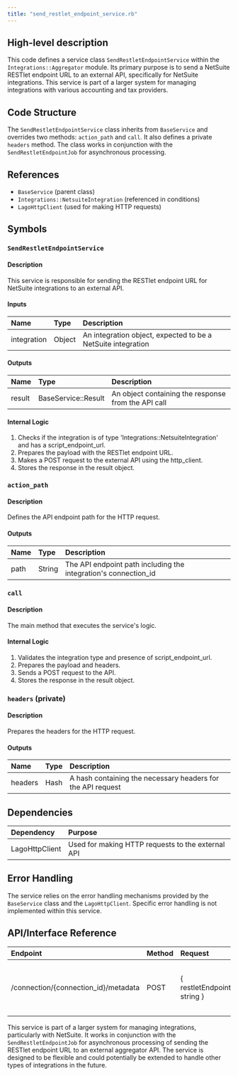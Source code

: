 ```yaml
---
title: "send_restlet_endpoint_service.rb"
---
```


## High-level description
This code defines a service class `SendRestletEndpointService` within the `Integrations::Aggregator` module. Its primary purpose is to send a NetSuite RESTlet endpoint URL to an external API, specifically for NetSuite integrations. This service is part of a larger system for managing integrations with various accounting and tax providers.

## Code Structure
The `SendRestletEndpointService` class inherits from `BaseService` and overrides two methods: `action_path` and `call`. It also defines a private `headers` method. The class works in conjunction with the `SendRestletEndpointJob` for asynchronous processing.

## References
- `BaseService` (parent class)
- `Integrations::NetsuiteIntegration` (referenced in conditions)
- `LagoHttpClient` (used for making HTTP requests)

## Symbols

### `SendRestletEndpointService`
#### Description
This service is responsible for sending the RESTlet endpoint URL for NetSuite integrations to an external API.

#### Inputs
| Name | Type | Description |
|:-----|:-----|:------------|
| integration | Object | An integration object, expected to be a NetSuite integration |

#### Outputs
| Name | Type | Description |
|:-----|:-----|:------------|
| result | BaseService::Result | An object containing the response from the API call |

#### Internal Logic
1. Checks if the integration is of type 'Integrations::NetsuiteIntegration' and has a script_endpoint_url.
2. Prepares the payload with the RESTlet endpoint URL.
3. Makes a POST request to the external API using the http_client.
4. Stores the response in the result object.

### `action_path`
#### Description
Defines the API endpoint path for the HTTP request.

#### Outputs
| Name | Type | Description |
|:-----|:-----|:------------|
| path | String | The API endpoint path including the integration's connection_id |

### `call`
#### Description
The main method that executes the service's logic.

#### Internal Logic
1. Validates the integration type and presence of script_endpoint_url.
2. Prepares the payload and headers.
3. Sends a POST request to the API.
4. Stores the response in the result object.

### `headers` (private)
#### Description
Prepares the headers for the HTTP request.

#### Outputs
| Name | Type | Description |
|:-----|:-----|:------------|
| headers | Hash | A hash containing the necessary headers for the API request |

## Dependencies
| Dependency | Purpose |
|:-----------|:--------|
| LagoHttpClient | Used for making HTTP requests to the external API |

## Error Handling
The service relies on the error handling mechanisms provided by the `BaseService` class and the `LagoHttpClient`. Specific error handling is not implemented within this service.

## API/Interface Reference
| Endpoint | Method | Request | Response | Description |
|:---------|:-------|:--------|:---------|:------------|
| /connection/\{connection_id\}/metadata | POST | \{ restletEndpoint: string \} | Not specified | Sends the RESTlet endpoint URL to the external API |

This service is part of a larger system for managing integrations, particularly with NetSuite. It works in conjunction with the `SendRestletEndpointJob` for asynchronous processing of sending the RESTlet endpoint URL to an external aggregator API. The service is designed to be flexible and could potentially be extended to handle other types of integrations in the future.
